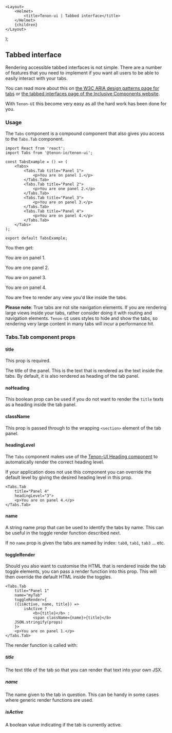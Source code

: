 

    <Layout>
        <Helmet>
            <title>Tenon-ui | Tabbed interface</title>
        </Helmet>
        {children}
    </Layout>
);

## Tabbed interface

Rendering accessible tabbed interfaces is not simple. There are a number of features that you
need to implement if you want all users to be able to easily interact with your tabs.

You can read more about this on [the W3C ARIA design patterns page for tabs](https://www.w3.org/TR/wai-aria-practices-1.1/#tabpanel)
or [the tabbed interfaces page of the Inclusive Components website](https://inclusive-components.design/tabbed-interfaces/).

With `Tenon-UI` this become very easy as all the hard work has been done for you.

### Usage

The `Tabs` component is a compound component that also gives you access to the `Tabs.Tab` component.

```
import React from 'react';
import Tabs from '@tenon-io/tenon-ui';

const TabsExample = () => (
    <Tabs>
        <Tabs.Tab title="Panel 1">
            <p>You are on panel 1.</p>
        </Tabs.Tab>
        <Tabs.Tab title="Panel 2">
            <p>You are one panel 2.</p>
        </Tabs.Tab>
        <Tabs.Tab title="Panel 3">
            <p>You are on panel 3.</p>
        </Tabs.Tab>
        <Tabs.Tab title="Panel 4">
            <p>You are on panel 4.</p>
        </Tabs.Tab>
    </Tabs>
);

export default TabsExample;
```

You then get:

<Tabs>
    <Tabs.Tab title="Panel 1">
        <p>You are on panel 1.</p>
    </Tabs.Tab>
    <Tabs.Tab title="Panel 2">
        <p>You are one panel 2.</p>
    </Tabs.Tab>
    <Tabs.Tab title="Panel 3">
        <p>You are on panel 3.</p>
    </Tabs.Tab>
    <Tabs.Tab title="Panel 4">
        <p>You are on panel 4.</p>
    </Tabs.Tab>
</Tabs>

You are free to render any view you'd like inside the tabs.

**Please note**: True tabs are not site navigation elements. If you are rendering large
views inside your tabs, rather consider doing it with routing and navigation elements. `Tenon-UI`
uses styles to hide and show the tabs, so rendering very large content in many tabs will
incur a performance hit.

### Tabs.Tab component props

#### title

This prop is required.

The title of the panel. This is the text that is rendered as the text inside the tabs. By default,
it is also rendered as heading of the tab panel.

#### noHeading

This boolean prop can be used if you do not want to render the `title` texts as a heading inside the
tab panel.

#### className

This prop is passed through to the wrapping `<section>` element of the tab panel.

#### headingLevel

The `Tabs` component makes use of the [Tenon-UI Heading component](/headings) to automatically
render the correct heading level.

If your application does not use this component you can override the default level by giving the
desired heading level in this prop.

```
<Tabs.Tab
    title="Panel 4"
    headingLevel="3">
    <p>You are on panel 4.</p>
</Tabs.Tab>
```

#### name

A string name prop that can be used to identify the tabs by name. This can be useful in the
toggle render function described next.

If no `name` prop is given the tabs are named by index: `tab0`, `tab1`, `tab3` ... etc.

#### toggleRender

Should you also want to customise the HTML that is rendered inside the tab toggle elements,
you can pass a render function into this prop. This will then override the default HTML inside
the toggles.

```
<Tabs.Tab
    title="Panel 1"
    name="myTab"
    toggleRender={
    ({isActive, name, title}) =>
        isActive ?
            <b>{title}</b> :
            <span className={name}>{title}</b>
    JSON.stringify(props)
    }>
    <p>You are on panel 1.</p>
</Tabs.Tab>
```

The render function is called with:

##### title

The text title of the tab so that you can render that text into your own JSX.

##### name

The name given to the tab in question. This can be handy in some cases where generic render
functions are used.

##### isActive

A boolean value indicating if the tab is currently active.
